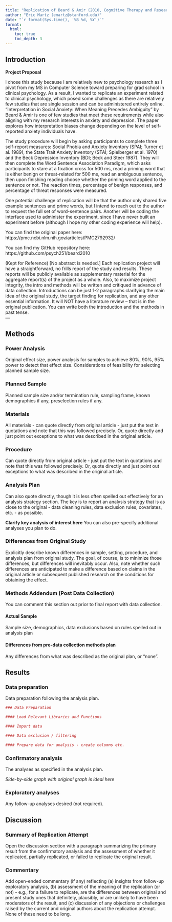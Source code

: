 ```yaml
---
title: "Replication of Beard & Amir (2010, Cognitive Therapy and Research)"
author: "Eric Martz (emartz@stanford.edu)"
date: "`r format(Sys.time(), '%B %d, %Y')`"
format:
  html:
    toc: true
    toc_depth: 3
---
```


<!-- Replication reports should all use this template to standardize reporting across projects.  These reports will be public supplementary materials that accompany the summary report(s) of the aggregate results. -->

## Introduction

**Project Proposal**

I chose this study because I am relatively new to psychology research as I pivot from my MS in Computer Science toward preparing for grad school in clinical psychology. As a result, I wanted to replicate an experiment related to clinical psychology, which posed some challenges as there are relatively few studies that are single session and can be administered entirely online. "Interpretation in Social Anxiety: When Meaning Precedes Ambiguity" by Beard & Amir is one of few studies that meet these requirements while also aligning with my research interests in anxiety and depression. The paper explores how interpretation biases change depending on the level of self-reported anxiety individuals have.

The study procedure will begin by asking participants to complete three self-report measures: Social Phobia and Anxiety Inventory (SPAI; Turner et al. 1989), the State Trait Anxiety Inventory (STAI; Spielberger et al. 1970) and the Beck Depression Inventory (BDI; Beck and Steer 1987). They will then complete the Word Sentence Association Paradigm, which asks participants to stare at a fixation cross for 500 ms, read a priming word that is either benign or threat-related for 500 ms, read an ambiguous sentence, then upon finishing reading choose whether the priming word applied to the sentence or not. The reaction times, percentage of benign responses, and percentage of threat responses were measured.

One potential challenge of replication will be that the author only shared five example sentences and prime words, but I intend to reach out to the author to request the full set of word-sentence pairs. Another will be coding the interface used to administer the experiment, since I have never built an experiment before (although I hope my other coding experience will help).

You can find the original paper here: https://pmc.ncbi.nlm.nih.gov/articles/PMC2792932/

You can find my GitHub repository here: https://github.com/psych251/beard2010

(Kept for Reference) 
\[No abstract is needed.\] Each replication project will have a straightforward, no frills report of the study and results. These reports will be publicly available as supplementary material for the aggregate report(s) of the project as a whole. Also, to maximize project integrity, the intro and methods will be written and critiqued in advance of data collection. Introductions can be just 1-2 paragraphs clarifying the main idea of the original study, the target finding for replication, and any other essential information. It will NOT have a literature review -- that is in the original publication. You can write both the introduction and the methods in past tense.\
---

## Methods

### Power Analysis

Original effect size, power analysis for samples to achieve 80%, 90%, 95% power to detect that effect size. Considerations of feasibility for selecting planned sample size.

### Planned Sample

Planned sample size and/or termination rule, sampling frame, known demographics if any, preselection rules if any.

### Materials

All materials - can quote directly from original article - just put the text in quotations and note that this was followed precisely. Or, quote directly and just point out exceptions to what was described in the original article.

### Procedure

Can quote directly from original article - just put the text in quotations and note that this was followed precisely. Or, quote directly and just point out exceptions to what was described in the original article.

### Analysis Plan

Can also quote directly, though it is less often spelled out effectively for an analysis strategy section. The key is to report an analysis strategy that is as close to the original - data cleaning rules, data exclusion rules, covariates, etc. - as possible.

**Clarify key analysis of interest here** You can also pre-specify additional analyses you plan to do.

### Differences from Original Study

Explicitly describe known differences in sample, setting, procedure, and analysis plan from original study. The goal, of course, is to minimize those differences, but differences will inevitably occur. Also, note whether such differences are anticipated to make a difference based on claims in the original article or subsequent published research on the conditions for obtaining the effect.

### Methods Addendum (Post Data Collection)

You can comment this section out prior to final report with data collection.

#### Actual Sample

Sample size, demographics, data exclusions based on rules spelled out in analysis plan

#### Differences from pre-data collection methods plan

Any differences from what was described as the original plan, or “none”.

## Results

### Data preparation

Data preparation following the analysis plan.

```r
### Data Preparation

#### Load Relevant Libraries and Functions

#### Import data

#### Data exclusion / filtering

#### Prepare data for analysis - create columns etc.
```

### Confirmatory analysis

The analyses as specified in the analysis plan.

*Side-by-side graph with original graph is ideal here*

### Exploratory analyses

Any follow-up analyses desired (not required).

## Discussion

### Summary of Replication Attempt

Open the discussion section with a paragraph summarizing the primary result from the confirmatory analysis and the assessment of whether it replicated, partially replicated, or failed to replicate the original result.

### Commentary

Add open-ended commentary (if any) reflecting (a) insights from follow-up exploratory analysis, (b) assessment of the meaning of the replication (or not) - e.g., for a failure to replicate, are the differences between original and present study ones that definitely, plausibly, or are unlikely to have been moderators of the result, and (c) discussion of any objections or challenges raised by the current and original authors about the replication attempt. None of these need to be long.
